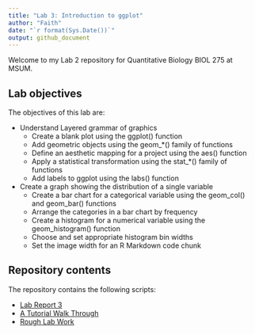 ---
title: "Lab 3: Introduction to ggplot"
author: "Faith"
date: "`r format(Sys.Date())`"
output: github_document
---

Welcome to my Lab 2 repository for Quantitative Biology BIOL 275 at MSUM.

## Lab objectives

The objectives of this lab are:

- Understand Layered grammar of graphics
    - Create a blank plot using the ggplot() function
    - Add geometric objects using the geom_*() family of functions
    - Define an aesthetic mapping for a project using the aes() function
    - Apply a statistical transformation using the stat_*() family of functions
    - Add labels to ggplot using the labs() function
- Create a graph showing the distribution of a single variable
    - Create a bar chart for a categorical variable using the geom_col() and geom_bar() functions
    - Arrange the categories in a bar chart by frequency
    - Create a histogram for a numerical variable using the geom_histogram() function
    - Choose and set appropriate histogram bin widths
    - Set the image width for an R Markdown code chunk

## Repository contents

The repository contains the following scripts:

- [Lab Report 3](lab-report.md)
- [A Tutorial Walk Through](tutorial-walk-through.R)
- [Rough Lab Work](coding-workspace-for-lab-3.R)


